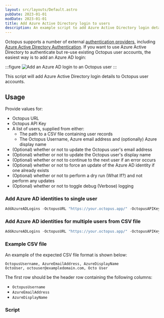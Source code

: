 ```yaml
---
layout: src/layouts/Default.astro
pubDate: 2023-01-01
modDate: 2023-01-01
title: Add Azure Active Directory login to users
description: An example script to add Azure Active Directory login details to Octopus user accounts.
---
```


Octopus supports a number of external [authentication providers](/docs/security/authentication/), including [Azure Active Directory Authentication](/docs/security/authentication/azure-ad-authentication). If you want to use Azure Active Directory to authenticate but re-use existing Octopus user accounts, the easiest way is to add an Azure AD login:

:::figure
![Add an Azure AD login to an Octopus user](/docs/octopus-rest-api/examples/users-and-teams/images/add-azure-ad-login.png "width=500")
:::

This script will add Azure Active Directory login details to Octopus user accounts.

## Usage

Provide values for:

- Octopus URL
- Octopus API Key
- A list of users, supplied from either:
    - The path to a CSV file containing user records
    - The Octopus Username, Azure email address and (optionally) Azure display name
- (Optional) whether or not to update the Octopus user's email address
- (Optional) whether or not to update the Octopus user's display name
- (Optional) whether or not to continue to the next user if an error occurs
- (Optional) whether or not to force an update of the Azure AD identity if one already exists
- (Optional) whether or not to perform a dry run (What If?) and not perform any updates
- (Optional) whether or not to toggle debug (Verbose) logging

### Add Azure AD identities to single user

```powershell PowerShell (REST API)
AddAzureADLogins -OctopusURL "https://your.octopus.app/" -OctopusAPIKey "API-KEY" -OctopusUsername "OctoUser" -AzureEmailAddress "octouser@exampledomain.com" -AzureDisplayName "Octo User" -ContinueOnError $False -Force $False -WhatIf $False -DebugLogging $False
```

### Add Azure AD identities for multiple users from CSV file

```powershell PowerShell (REST API)
AddAzureADLogins -OctopusURL "https://your.octopus.app/" -OctopusAPIKey "API-KEY" -Path "/path/to/user_azure_ad_logins.csv" -ContinueOnError $False -Force $False -WhatIf $False -DebugLogging $False
```

### Example CSV file

An example of the expected CSV file format is shown below:

```
OctopusUsername, AzureEmailAddress, AzureDisplayName
OctoUser, octouser@exampledomain.com, Octo User 
```
The first row should be the header row containing the following columns:
 - `OctopusUsername`
 - `AzureEmailAddress`
 - `AzureDisplayName`

### Script

<AddAzureADIdentityToUsersScripts />
